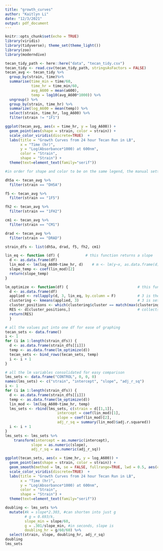 ```yaml
---
title: "growth_curves"
author: "Kaitlyn Li"
date: "12/3/2021"
output: pdf_document
---
```


```r
knitr::opts_chunk$set(echo = TRUE)
library(viridis)
library(tidyverse); theme_set(theme_light())
library(zoo)
library(moderndive)

```


```r
tecan_tidy_path <- here::here("data", "tecan_tidy.csv")
tecan_tidy <- read.csv(tecan_tidy_path, stringsAsFactors = FALSE)
tecan_avg <- tecan_tidy %>%
  group_by(strain, time)%>%
  summarise(time_min = time/60,
            time_hr = time_min/60,
            avg_A600 = mean(a600),
            temp = log10(avg_A600*1000)) %>%
  ungroup() %>%
  group_by(strain, time_hr) %>%
  summarize(log_A600 = mean(temp)) %>%
  select(strain, time_hr, log_A600) %>%
  filter(strain != "1F1")

```

```r
ggplot(tecan_avg, aes(x = time_hr, y = log_A600)) +
  geom_point(aes(shape = strain, color = strain)) +
  scale_color_viridis(discrete=TRUE)  +
  labs(title = "Growth Curves from 24 hour Tecan Run in LB",
       x = "Time (hr)",
       y = "Log(Absorbance*1000) at 600nm",
       color = "Strain",
       shape = "Strain") +
  theme(text=element_text(family="serif"))

#in order for shape and color to be on the same legend, the manual settings must be the same in name and label. shape values are for specific shapes
```

```r
dh5a <- tecan_avg %>%
  filter(strain == "DH5A")

f5 <- tecan_avg %>%
  filter(strain == "1F5")

fh2 <- tecan_avg %>%
  filter(strain == "1FH2")

cm1 <- tecan_avg %>%
  filter(strain == "CM1")

drad <- tecan_avg %>%
  filter(strain == "DRAD")

strain_dfs <- list(dh5a, drad, f5, fh2, cm1)

```

```r
lin_eq <- function (df) {            # this function returns a slope
  d <- as.data.frame(df)
  lin_mod <- lm(log_A600~time_hr, d)    # m <- lm(y~x, as.data.frame(d)). outputs the linear model as list of values
  slope_temp <- coef(lin_mod)[2]
  return(slope_temp)
} 

lm_optimize <- function(df) {                                # this function calculates many slopes returns values with most common slope
  d <- as.data.frame(df)
  applied <- rollapply(d, 3, lin_eq, by.column = F)          # 3 is the reading frame of data. runs function many times. 
  clustering <- kmeans(applied, 3)                           # 3 is sets of matching. higher number results in fewer points per set
  cluster_positions <- which(clustering$cluster == match(max(clustering$centers), clustering$centers))+1   # looks for position of values
  RES <- d[cluster_positions,]                               # collects the best cluster set for best linear model. outputs df. 
  return(RES)
  }

```

```r
# all the values put into one df for ease of graphing
tecan_sets <- data.frame()
i <- 1
for (i in 1:length(strain_dfs)) {
  d <- as.data.frame(strain_dfs[[i]])
  temp <- as.data.frame(lm_optimize(d))
  tecan_sets <- bind_rows(tecan_sets, temp)
  i <- i + 1
} 

# all the lm variables consolidated for easy comparison
lms_sets <- data.frame("CONTROL", 0, 0, 0)
names(lms_sets) <- c("strain", "intercept", "slope", "adj_r_sq")
i <- 1
for (i in 1:length(strain_dfs)) {
  d <- as.data.frame(strain_dfs[[i]])
  temp <- as.data.frame(lm_optimize(d))
  lin_mod <- lm(log_A600~time_hr, temp)    
  lms_sets <- rbind(lms_sets, c(strain = d[[1,1]],
                        intercept = coef(lin_mod)[1],
                        slope = coef(lin_mod)[2],
                        adj_r_sq = summary(lin_mod)$adj.r.squared))
  i <- i + 1
} 
lms_sets <- lms_sets %>%
    transform(intercept = as.numeric(intercept),
            slope = as.numeric(slope),
            adj_r_sq = as.numeric(adj_r_sq))
```

```r
ggplot(tecan_sets, aes(x = time_hr, y = log_A600)) +
  geom_point(aes(shape = strain, color = strain)) +
  geom_smooth(method = lm, se = FALSE, fullrange=TRUE, lwd = 0.5, aes(color = strain))+
  scale_color_viridis(discrete=TRUE)  +
  labs(title = "Growth Curves from 24 hour Tecan Run in LB",
       x = "Time (hr)",
       y = "Log(Absorbance*1000) at 600nm",
       color = "Strain",
       shape = "Strain") +
  theme(text=element_text(family="serif"))
```

```r
doubling <- lms_sets %>%
  mutate(#k = slope*2.303, #can shorten into just g
         # g = 0.693/k,
         slope_min = slope/60,
         g = .301/slope_min, #in seconds, slope is 
         doubling_hr = g/60/60) %>%
  select(strain, slope, doubling_hr, adj_r_sq)
doubling
lms_sets
```





